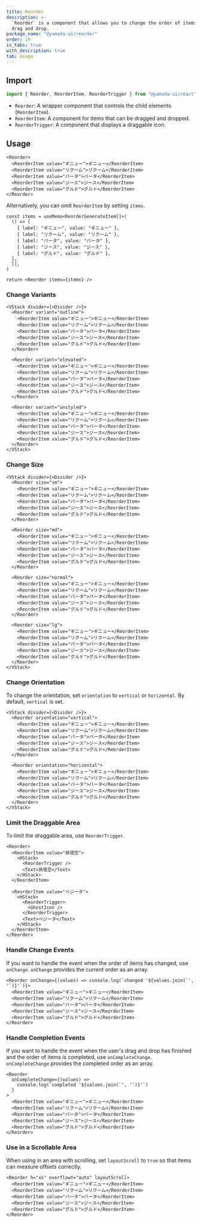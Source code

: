 ```yaml
---
title: Reorder
description: >-
  `Reorder` is a component that allows you to change the order of items using
  drag and drop.
package_name: "@yamada-ui/reorder"
order: 19
is_tabs: true
with_description: true
tab: Usage
---
```


## Import

```ts
import { Reorder, ReorderItem, ReorderTrigger } from "@yamada-ui/react"
```

- `Reorder`: A wrapper component that controls the child elements (`ReorderItem`).
- `ReorderItem`: A component for items that can be dragged and dropped.
- `ReorderTrigger`: A component that displays a draggable icon.

## Usage

```tsx
<Reorder>
  <ReorderItem value="ギニュー">ギニュー</ReorderItem>
  <ReorderItem value="リクーム">リクーム</ReorderItem>
  <ReorderItem value="バータ">バータ</ReorderItem>
  <ReorderItem value="ジース">ジース</ReorderItem>
  <ReorderItem value="グルド">グルド</ReorderItem>
</Reorder>
```

Alternatively, you can omit `ReorderItem` by setting `items`.

```tsx functional=true
const items = useMemo<ReorderGenerateItem[]>(
  () => [
    { label: "ギニュー", value: "ギニュー" },
    { label: "リクーム", value: "リクーム" },
    { label: "バータ", value: "バータ" },
    { label: "ジース", value: "ジース" },
    { label: "グルド", value: "グルド" },
  ],
  [],
)

return <Reorder items={items} />
```

### Change Variants

```tsx
<VStack divider={<Divider />}>
  <Reorder variant="outline">
    <ReorderItem value="ギニュー">ギニュー</ReorderItem>
    <ReorderItem value="リクーム">リクーム</ReorderItem>
    <ReorderItem value="バータ">バータ</ReorderItem>
    <ReorderItem value="ジース">ジース</ReorderItem>
    <ReorderItem value="グルド">グルド</ReorderItem>
  </Reorder>

  <Reorder variant="elevated">
    <ReorderItem value="ギニュー">ギニュー</ReorderItem>
    <ReorderItem value="リクーム">リクーム</ReorderItem>
    <ReorderItem value="バータ">バータ</ReorderItem>
    <ReorderItem value="ジース">ジース</ReorderItem>
    <ReorderItem value="グルド">グルド</ReorderItem>
  </Reorder>

  <Reorder variant="unstyled">
    <ReorderItem value="ギニュー">ギニュー</ReorderItem>
    <ReorderItem value="リクーム">リクーム</ReorderItem>
    <ReorderItem value="バータ">バータ</ReorderItem>
    <ReorderItem value="ジース">ジース</ReorderItem>
    <ReorderItem value="グルド">グルド</ReorderItem>
  </Reorder>
</VStack>
```

### Change Size

```tsx
<VStack divider={<Divider />}>
  <Reorder size="sm">
    <ReorderItem value="ギニュー">ギニュー</ReorderItem>
    <ReorderItem value="リクーム">リクーム</ReorderItem>
    <ReorderItem value="バータ">バータ</ReorderItem>
    <ReorderItem value="ジース">ジース</ReorderItem>
    <ReorderItem value="グルド">グルド</ReorderItem>
  </Reorder>

  <Reorder size="md">
    <ReorderItem value="ギニュー">ギニュー</ReorderItem>
    <ReorderItem value="リクーム">リクーム</ReorderItem>
    <ReorderItem value="バータ">バータ</ReorderItem>
    <ReorderItem value="ジース">ジース</ReorderItem>
    <ReorderItem value="グルド">グルド</ReorderItem>
  </Reorder>

  <Reorder size="normal">
    <ReorderItem value="ギニュー">ギニュー</ReorderItem>
    <ReorderItem value="リクーム">リクーム</ReorderItem>
    <ReorderItem value="バータ">バータ</ReorderItem>
    <ReorderItem value="ジース">ジース</ReorderItem>
    <ReorderItem value="グルド">グルド</ReorderItem>
  </Reorder>

  <Reorder size="lg">
    <ReorderItem value="ギニュー">ギニュー</ReorderItem>
    <ReorderItem value="リクーム">リクーム</ReorderItem>
    <ReorderItem value="バータ">バータ</ReorderItem>
    <ReorderItem value="ジース">ジース</ReorderItem>
    <ReorderItem value="グルド">グルド</ReorderItem>
  </Reorder>
</VStack>
```

### Change Orientation

To change the orientation, set `orientation` to `vertical` or `horizontal`. By default, `vertical` is set.

```tsx
<VStack divider={<Divider />}>
  <Reorder orientation="vertical">
    <ReorderItem value="ギニュー">ギニュー</ReorderItem>
    <ReorderItem value="リクーム">リクーム</ReorderItem>
    <ReorderItem value="バータ">バータ</ReorderItem>
    <ReorderItem value="ジース">ジース</ReorderItem>
    <ReorderItem value="グルド">グルド</ReorderItem>
  </Reorder>

  <Reorder orientation="horizontal">
    <ReorderItem value="ギニュー">ギニュー</ReorderItem>
    <ReorderItem value="リクーム">リクーム</ReorderItem>
    <ReorderItem value="バータ">バータ</ReorderItem>
    <ReorderItem value="ジース">ジース</ReorderItem>
    <ReorderItem value="グルド">グルド</ReorderItem>
  </Reorder>
</VStack>
```

### Limit the Draggable Area

To limit the draggable area, use `ReorderTrigger`.

```tsx
<Reorder>
  <ReorderItem value="孫悟空">
    <HStack>
      <ReorderTrigger />
      <Text>孫悟空</Text>
    </HStack>
  </ReorderItem>

  <ReorderItem value="ベジータ">
    <HStack>
      <ReorderTrigger>
        <GhostIcon />
      </ReorderTrigger>
      <Text>ベジータ</Text>
    </HStack>
  </ReorderItem>
</Reorder>
```

### Handle Change Events

If you want to handle the event when the order of items has changed, use `onChange`. `onChange` provides the current order as an array.

```tsx
<Reorder onChange={(values) => console.log(`changed '${values.join(`', '`)}'`)}>
  <ReorderItem value="ギニュー">ギニュー</ReorderItem>
  <ReorderItem value="リクーム">リクーム</ReorderItem>
  <ReorderItem value="バータ">バータ</ReorderItem>
  <ReorderItem value="ジース">ジース</ReorderItem>
  <ReorderItem value="グルド">グルド</ReorderItem>
</Reorder>
```

### Handle Completion Events

If you want to handle the event when the user's drag and drop has finished and the order of items is completed, use `onCompleteChange`. `onCompleteChange` provides the completed order as an array.

```tsx
<Reorder
  onCompleteChange={(values) =>
    console.log(`completed '${values.join(`', '`)}'`)
  }
>
  <ReorderItem value="ギニュー">ギニュー</ReorderItem>
  <ReorderItem value="リクーム">リクーム</ReorderItem>
  <ReorderItem value="バータ">バータ</ReorderItem>
  <ReorderItem value="ジース">ジース</ReorderItem>
  <ReorderItem value="グルド">グルド</ReorderItem>
</Reorder>
```

### Use in a Scrollable Area

When using in an area with scrolling, set `layoutScroll` to `true` so that items can measure offsets correctly.

```tsx
<Reorder h="xs" overflowY="auto" layoutScroll>
  <ReorderItem value="ギニュー">ギニュー</ReorderItem>
  <ReorderItem value="リクーム">リクーム</ReorderItem>
  <ReorderItem value="バータ">バータ</ReorderItem>
  <ReorderItem value="ジース">ジース</ReorderItem>
  <ReorderItem value="グルド">グルド</ReorderItem>
</Reorder>
```
